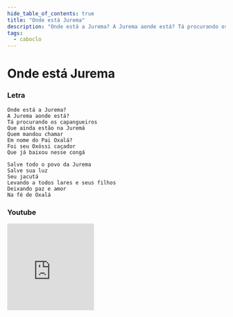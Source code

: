 ```yaml
---
hide_table_of_contents: true
title: "Onde está Jurema"
description: "Onde está a Jurema? A Jurema aonde está? Tá procurando os capangueiros Que ainda estão na Juremá Quem mandou chamar Em nome do Pai Oxalá? Foi seu Oxóssi caçador Que já baixou nesse congá Salve todo o povo da Jurema Salve sua luz Seu jacutá Levando a todos lares e seus filhos Deixando paz e amor Na fé de Oxalá"
tags:
  - caboclo
---
```


# Onde está Jurema

### Letra

```text
Onde está a Jurema?
A Jurema aonde está?
Tá procurando os capangueiros
Que ainda estão na Juremá
Quem mandou chamar
Em nome do Pai Oxalá?
Foi seu Oxóssi caçador
Que já baixou nesse congá

Salve todo o povo da Jurema
Salve sua luz
Seu jacutá
Levando a todos lares e seus filhos
Deixando paz e amor
Na fé de Oxalá
```

### Youtube

<iframe
  width="200"
  height="200"
  src="https://www.youtube.com/embed/3iNBW8_9Z_c"
  title="YouTube video player"
  frameborder="0"
  allow="accelerometer; autoplay; clipboard-write; encrypted-media; gyroscope; picture-in-picture; web-share"
  referrerpolicy="strict-origin-when-cross-origin"
  allowfullscreen
></iframe>